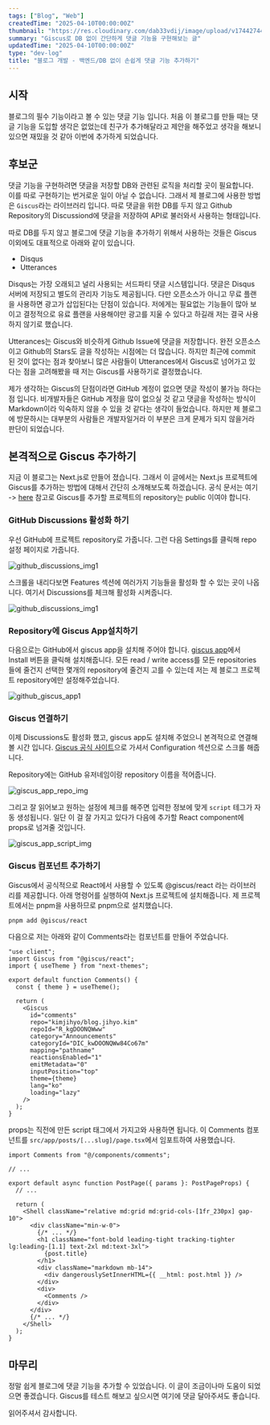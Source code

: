 ```yaml
---
tags: ["Blog", "Web"]
createdTime: "2025-04-10T00:00:00Z"
thumbnail: "https://res.cloudinary.com/dab33vdij/image/upload/v1744274494/IMG_0433_rpc9c7.png"
summary: "Giscus로 DB 없이 간단하게 댓글 기능을 구현해보는 글"
updatedTime: "2025-04-10T00:00:00Z"
type: "dev-log"
title: "블로그 개발 - 백엔드/DB 없이 손쉽게 댓글 기능 추가하기"
---
```


## 시작

블로그의 필수 기능이라고 볼 수 있는 댓글 기능 입니다. 처음 이 블로그를 만들 때는 댓글 기능을 도입할 생각은 없었는데 친구가 추가해달라고 제안을 해주었고 생각을 해보니 있으면 재밌을 것 같아 이번에 추가하게 되었습니다.

## 후보군

댓글 기능을 구현하려면 댓글을 저장할 DB와 관련된 로직을 처리할 곳이 필요합니다. 이를 따로 구현하기는 번거로운 일이 아닐 수 없습니다. 그래서 제 블로그에 사용한 방법은 `Giscus`라는 라이브러리 입니다. 따로 댓글을 위한 DB를 두지 않고 Github Repository의 Discussiond에 댓글을 저장하여 API로 불러와서 사용하는 형태입니다.

따로 DB를 두지 않고 블로그에 댓글 기능을 추가하기 위해서 사용하는 것들은 Giscus 이외에도 대표적으로 아래와 같이 있습니다.

- Disqus
- Utterances

Disqus는 가장 오래되고 널리 사용되는 서드파티 댓글 시스템입니다. 댓글은 Disqus 서버에 저장되고 별도의 관리자 기능도 제공됩니다. 다만 오픈소스가 아니고 무료 플랜을 사용하면 광고가 삽입된다는 단점이 있습니다. 저에게는 필요없는 기능들이 많아 보이고 결정적으로 유료 플랜을 사용해야만 광고를 지울 수 있다고 하길래 저는 결국 사용하지 않기로 했습니다.

Utterances는 Giscus와 비슷하게 Github Issue에 댓글을 저장합니다. 완전 오픈소스이고 Github의 Stars도 글을 작성하는 시점에는 더 많습니다. 하지만 최근에 commit 된 것이 없다는 점과 찾아보니 많은 사람들이 Utterances에서 Giscus로 넘어가고 있다는 점을 고려해봤을 때 저는 Giscus를 사용하기로 결정했습니다.

제가 생각하는 Giscus의 단점이라면 GitHub 계정이 없으면 댓글 작성이 불가능 하다는 점 입니다. 비개발자들은 GitHub 계정을 많이 없으실 것 같고 댓글을 작성하는 방식이 Markdown이라 익숙하지 않을 수 있을 것 같다는 생각이 들었습니다.
하지만 제 블로그에 방문하시는 대부분의 사람들은 개발자일거라 이 부분은 크게 문제가 되지 않을거라 판단이 되었습니다.

## 본격적으로 Giscus 추가하기

지금 이 블로그는 Next.js로 만들어 졌습니다. 그래서 이 글에서는 Next.js 프로젝트에 Giscus를 추가하는 방법에 대해서 간단히 소개해보도록 하겠습니다. 공식 문서는 여기 -> [here](https://giscus.app)
참고로 Giscus를 추가할 프로젝트의 repository는 public 이여야 합니다.

### GitHub Discussions 활성화 하기

우선 GitHub에 프로젝트 repository로 가줍니다. 그런 다음 Settings를 클릭해 repo 설정 페이지로 가줍니다.

![github_discussions_img1](https://res.cloudinary.com/dab33vdij/image/upload/v1744274082/IMG_0428_nklsbb.jpg)

스크롤을 내리다보면 Features 섹션에 여러가지 기능들을 활성화 할 수 있는 곳이 나옵니다. 여기서 Discussions를 체크해 활성화 시켜줍니다.

![github_discussions_img1](https://res.cloudinary.com/dab33vdij/image/upload/v1744274083/IMG_0429_y2wyhu.jpg)

### Repository에 Giscus App설치하기

다음으로는 GitHub에서 giscus app을 설치해 주어야 합니다. [giscus app](https://github.com/apps/giscus)에서 Install 버튼을 클릭해 설치해줍니다. 모든 read / write access를 모든 repositories들에 줄건지 선택한 몇개의 repository에 줄건지 고를 수 있는데 저는 제 블로그 프로젝트 repository에만 설정해주었습니다.

![github_giscus_app1](https://res.cloudinary.com/dab33vdij/image/upload/v1744274082/IMG_0430_jyrym2.jpg)

### Giscus 연결하기

이제 Discussions도 활성화 했고, giscus app도 설치해 주었으니 본격적으로 연결해볼 시간 입니다. [Giscus 공식 사이트](https://giscus.app/)으로 가셔서 Configuration 섹션으로 스크롤 해줍니다.

Repository에는 GitHub 유저네임이랑 repository 이름을 적어줍니다.

![giscus_app_repo_img](https://res.cloudinary.com/dab33vdij/image/upload/v1744274083/IMG_0431_ngfier.jpg)

그리고 잘 읽어보고 원하는 설정에 체크를 해주면 입력한 정보에 맞게 `script` 테그가 자동 생성됩니다. 일단 이 걸 잘 가지고 있다가 다음에 추가할 React component에 props로 넘겨줄 것입니다.

![giscus_app_script_img](https://res.cloudinary.com/dab33vdij/image/upload/v1744274083/IMG_0432_pzuxew.jpg)

### Giscus 컴포넌트 추가하기

Giscus에서 공식적으로 React에서 사용할 수 있도록 @giscus/react 라는 라이브러리를 제공합니다. 아래 명령어를 실행하여 Next.js 프로젝트에 설치해줍니다. 제 프로젝트에서는 pnpm을 사용하므로 pnpm으로 설치했습니다.

```bash
pnpm add @giscus/react
```

다음으로 저는 아래와 같이 Comments라는 컴포넌트를 만들어 주었습니다.

```tsx
"use client";
import Giscus from "@giscus/react";
import { useTheme } from "next-themes";

export default function Comments() {
  const { theme } = useTheme();

  return (
    <Giscus
      id="comments"
      repo="kimjihyo/blog.jihyo.kim"
      repoId="R_kgDOONQWww"
      category="Announcements"
      categoryId="DIC_kwDOONQWw84Co67m"
      mapping="pathname"
      reactionsEnabled="1"
      emitMetadata="0"
      inputPosition="top"
      theme={theme}
      lang="ko"
      loading="lazy"
    />
  );
}
```

props는 직전에 만든 script 태그에서 가지고와 사용하면 됩니다.
이 Comments 컴포넌트를 `src/app/posts/[...slug]/page.tsx`에서 임포트하여 사용했습니다.

```tsx
import Comments from "@/components/comments";

// ...

export default async function PostPage({ params }: PostPageProps) {
  // ...

  return (
    <Shell className="relative md:grid md:grid-cols-[1fr_230px] gap-10">
      <div className="min-w-0">
        {/* ... */}
        <h1 className="font-bold leading-tight tracking-tighter lg:leading-[1.1] text-2xl md:text-3xl">
          {post.title}
        </h1>
        <div className="markdown mb-14">
          <div dangerouslySetInnerHTML={{ __html: post.html }} />
        </div>
        <div>
          <Comments />
        </div>
      </div>
      {/* ... */}
    </Shell>
  );
}
```

## 마무리

정말 쉽게 블로그에 댓글 기능을 추가할 수 있었습니다. 이 글이 조금이나마 도움이 되었으면 좋겠습니다. Giscus를 테스트 해보고 싶으시면 여기에 댓글 달아주셔도 좋습니다.

읽어주셔서 감사합니다.
